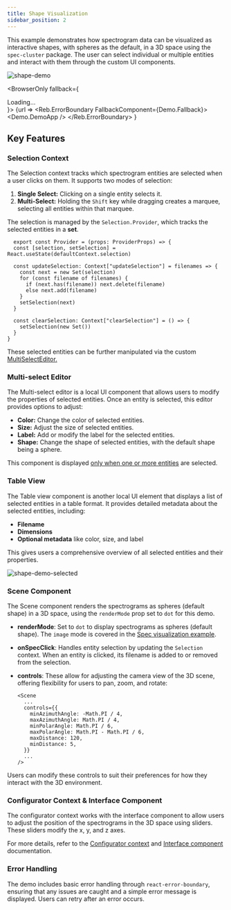 ```yaml
---
title: Shape Visualization
sidebar_position: 2
---
```


This example demonstrates how spectrogram data can be visualized as interactive shapes, with spheres as the default, in a 3D space using the `spec-cluster` package. The user can select individual or multiple entities and interact with them through the custom UI components.

![shape-demo](/img/shape-demo.png)


<BrowserOnly fallback={<div>Loading...</div>}>
  {url => 
    <Reb.ErrorBoundary FallbackComponent={Demo.Fallback}>
      <Demo.DemoApp />
    </Reb.ErrorBoundary>
  }
</BrowserOnly>

## Key Features

### Selection Context

The Selection context tracks which spectrogram entities are selected when a user clicks on them. It supports two modes of selection:

1. **Single Select:** Clicking on a single entity selects it.
2. **Multi-Select:** Holding the `Shift` key while dragging creates a marquee, selecting all entities within that marquee.

The selection is managed by the `Selection.Provider`, which tracks the selected entities in a **set**. 

```tsx
  export const Provider = (props: ProviderProps) => {
  const [selection, setSelection] = React.useState(defaultContext.selection)

  const updateSelection: Context["updateSelection"] = filenames => {
    const next = new Set(selection)
    for (const filename of filenames) {
      if (next.has(filename)) next.delete(filename)
      else next.add(filename)
    }
    setSelection(next)
  }

  const clearSelection: Context["clearSelection"] = () => {
    setSelection(new Set())
  }
}
  ```

These selected entities can be further manipulated via the custom [<u>MultiSelectEditor</u>.](#multiselecteditor)


### Multi-select Editor

The Multi-select editor is a local UI component that allows users to modify the properties of selected entities. Once an entity is selected, this editor provides options to adjust:

- **Color:** Change the color of selected entities.
- **Size:** Adjust the size of selected entities.
- **Label:** Add or modify the label for the selected entities.
- **Shape:** Change the shape of selected entities, with the default shape being a sphere.

This component is displayed <u>only when one or more entities</u> are selected.


### Table View

The Table view component is another local UI element that displays a list of selected entities in a table format. It provides detailed metadata about the selected entities, including:

- **Filename**
- **Dimensions**
- **Optional metadata** like color, size, and label

This gives users a comprehensive overview of all selected entities and their properties.

![shape-demo-selected](/img/shape-demo-selected.png)


### Scene Component

The Scene component renders the spectrograms as spheres (default shape) in a 3D space, using the `renderMode` prop set to `dot` for this demo.

- **renderMode**: Set to `dot` to display spectrograms as spheres (default shape). The `image` mode is covered in the [Spec visualization example](./spec-visualization.md).

- **onSpecClick**: Handles entity selection by updating the `Selection` context. When an entity is clicked, its filename is added to or removed from the selection.
  
- **controls**: These allow for adjusting the camera view of the 3D scene, offering flexibility for users to pan, zoom, and rotate:

  ```tsx
  <Scene
    ...
    controls={{
      minAzimuthAngle: -Math.PI / 4,
      maxAzimuthAngle: Math.PI / 4,
      minPolarAngle: Math.PI / 6,
      maxPolarAngle: Math.PI - Math.PI / 6,
      maxDistance: 120,
      minDistance: 5,
    }}
    ...
  />
  ```

Users can modify these controls to suit their preferences for how they interact with the 3D environment.


### Configurator Context & Interface Component

The configurator context works with the interface component to allow users to adjust the position of the spectrograms in the 3D space using sliders. These sliders modify the x, y, and z axes.

For more details, refer to the [Configurator context](../modules/contexts/configurator.md) and [Interface component](../modules/components/interface.md) documentation.


### Error Handling

The demo includes basic error handling through `react-error-boundary`, ensuring that any issues are caught and a simple error message is displayed. Users can retry after an error occurs.

